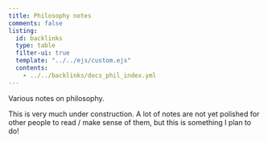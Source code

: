 ```yaml
---
title: Philosophy notes
comments: false
listing:
  id: backlinks
  type: table
  filter-ui: true
  template: "../../ejs/custom.ejs"
  contents:
    - ../../backlinks/docs_phil_index.yml
---
```


Various notes on philosophy.

:::{.callout-warning}
This is very much under construction. A lot of notes are not yet polished for
other people to read / make sense of them, but this is something I plan to do!
:::
